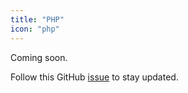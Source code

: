 ---
title: "PHP"
icon: "php"
---

Coming soon.

Follow this GitHub [issue](https://github.com/Infisical/infisical/issues/531) to stay updated.